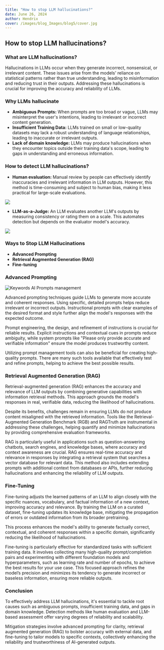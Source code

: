 ```yaml
---
title: "How to stop LLM hallucinations?"
date: June 26, 2024
author: Hendrix
cover: /images/blog_Images/blog5/cover.jpg
---
```


## How to stop LLM hallucinations?

### What are LLM hallucinations?

Hallucinations in LLMs occur when they generate incorrect, nonsensical, or irrelevant content. These issues arise from the models' reliance on statistical patterns rather than true understanding, leading to misinformation and reducing trust in their outputs. Addressing these hallucinations is crucial for improving the accuracy and reliability of LLMs.

### Why LLMs hallucinate

- **Ambiguous Prompts:** When prompts are too broad or vague, LLMs may misinterpret the user's intentions, leading to irrelevant or incorrect content generation.  
- **Insufficient Training Data:** LLMs trained on small or low-quality datasets may lack a robust understanding of language relationships, leading to inaccurate or irrelevant outputs.  
- **Lack of domain knowledge:** LLMs may produce hallucinations when they encounter topics outside their training data's scope, leading to gaps in understanding and erroneous information.

### How to detect LLM hallucinations?

- **Human evaluation:** Manual review by people can effectively identify inaccuracies and irrelevant information in LLM outputs. However, this method is time-consuming and subject to human bias, making it less practical for large-scale evaluations.

![ ](/images/blog_Images/blog5/hallucination.jpg)

- **LLM-as-a-Judge:** An LLM evaluates another LLM's outputs by measuring consistency or rating them on a scale. This automates detection but depends on the evaluator model's accuracy.

![ ](/images/blog_Images/blog5/evaluation.jpg)

### Ways to Stop LLM Hallucinations

- **Advanced Prompting**  
- **Retrieval Augmented Generation (RAG)**  
- **Fine-tuning**

### Advanced Prompting

![Keywords AI Prompts management](/images/blog_Images/blog5/prompt.jpg)

Advanced prompting techniques guide LLMs to generate more accurate and coherent responses. Using specific, detailed prompts helps reduce irrelevant or incorrect outputs. Instructional prompts with clear examples of the desired format and style further align the model's responses with the expected outcome.

Prompt engineering, the design, and refinement of instructions is crucial for reliable results. Explicit instructions and contextual cues in prompts reduce ambiguity, while system prompts like "Please only provide accurate and verifiable information" ensure the model produces trustworthy content.

Utilizing prompt management tools can also be beneficial for creating high-quality prompts. There are many such tools available that effectively test and refine prompts, helping to achieve the best possible results.

### Retrieval Augmented Generation (RAG)

Retrieval-augmented generation (RAG) enhances the accuracy and relevance of LLM outputs by combining generative capabilities with information retrieval methods. This approach grounds the model's responses in real, verifiable data, reducing the likelihood of hallucinations.

Despite its benefits, challenges remain in ensuring LLMs do not produce content misaligned with the retrieved information. Tools like the Retrieval-Augmented Generation Benchmark (RGB) and RAGTruth are instrumental in addressing these challenges, helping quantify and minimize hallucinations by providing comprehensive evaluation frameworks.

RAG is particularly useful in applications such as question-answering chatbots, search engines, and knowledge bases, where accuracy and context awareness are crucial. RAG ensures real-time accuracy and relevance in responses by integrating a retrieval system that searches a vector database for relevant data. This method also includes extending prompts with additional context from databases or APIs, further reducing hallucinations and enhancing the reliability of LLM outputs.

### Fine-Tuning

Fine-tuning adjusts the learned patterns of an LLM to align closely with the specific nuances, vocabulary, and factual information of a new context, improving accuracy and relevance. By training the LLM on a curated dataset, fine-tuning updates its knowledge base, mitigating the propagation of errors or outdated information from its broader pretraining.

This process enhances the model's ability to generate factually correct, contextual, and coherent responses within a specific domain, significantly reducing the likelihood of hallucinations.

Fine-tuning is particularly effective for standardized tasks with sufficient training data. It involves collecting many high-quality prompt/completion pairs and experimenting with different foundation models and hyperparameters, such as learning rate and number of epochs, to achieve the best results for your use case. This focused approach refines the model’s precision and minimizes its tendency to generate incorrect or baseless information, ensuring more reliable outputs.

### Conclusion

To effectively address LLM hallucinations, it's essential to tackle root causes such as ambiguous prompts, insufficient training data, and gaps in domain knowledge. Detection methods like human evaluation and LLM-based assessment offer varying degrees of reliability and scalability.

Mitigation strategies involve advanced prompting for clarity, retrieval augmented generation (RAG) to bolster accuracy with external data, and fine-tuning to tailor models to specific contexts, collectively enhancing the reliability and trustworthiness of AI-generated outputs.
